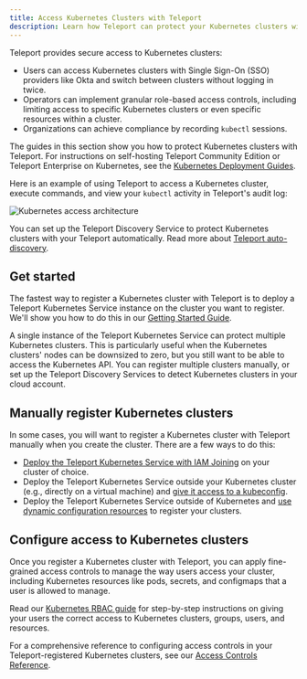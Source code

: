 ```yaml
---
title: Access Kubernetes Clusters with Teleport
description: Learn how Teleport can protect your Kubernetes clusters with RBAC, audit logging, and more.
---
```


Teleport provides secure access to Kubernetes clusters:

- Users can access Kubernetes clusters with Single Sign-On (SSO) providers like
  Okta and switch between clusters without logging in twice.
- Operators can implement granular role-based access controls, including
  limiting access to specific Kubernetes clusters or even specific resources within a
  cluster.
- Organizations can achieve compliance by recording `kubectl` sessions.

The guides in this section show you how to protect Kubernetes clusters with
Teleport. For instructions on self-hosting Teleport Community Edition or
Teleport Enterprise on Kubernetes, see the [Kubernetes Deployment
Guides](../deploy-a-cluster/helm-deployments.mdx).

Here is an example of using Teleport to access a Kubernetes cluster, execute
commands, and view your `kubectl`  activity in Teleport's audit log:

![Kubernetes access architecture](../../img/k8s/architecture-diagram.png)

You can set up the Teleport Discovery Service to protect Kubernetes clusters
with your Teleport automatically. Read more about [Teleport
auto-discovery](../auto-discovery/kubernetes.mdx).

## Get started

The fastest way to register a Kubernetes cluster with Teleport is to deploy a
Teleport Kubernetes Service instance on the cluster you want to register.  We'll
show you how to do this in our [Getting Started Guide](getting-started.mdx).

A single instance of the Teleport Kubernetes Service can protect multiple
Kubernetes clusters. This is particularly useful when the Kubernetes clusters'
nodes can be downsized to zero, but you still want to be able to access the
Kubernetes API. You can register multiple clusters manually, or set up the
Teleport Discovery Services to detect Kubernetes clusters in your cloud account. 

## Manually register Kubernetes clusters

In some cases, you will want to register a Kubernetes cluster with Teleport
manually when you create the cluster. There are a few ways to do this:

- [Deploy the Teleport Kubernetes
  Service with IAM Joining](./register-clusters/iam-joining.mdx) on your cluster of
  choice.
- Deploy the Teleport Kubernetes Service outside your Kubernetes cluster (e.g.,
  directly on a virtual machine) and [give it access to a
  kubeconfig](./register-clusters/static-kubeconfig.mdx).
- Deploy the Teleport Kubernetes Service outside of Kubernetes and [use dynamic
  configuration resources](./register-clusters/dynamic-registration.mdx) to
  register your clusters.

## Configure access to Kubernetes clusters

Once you register a Kubernetes cluster with Teleport, you can apply fine-grained
access controls to manage the way users access your cluster, including
Kubernetes resources like pods, secrets, and configmaps that a user is allowed
to manage.

Read our [Kubernetes RBAC guide](./manage-access.mdx) for step-by-step
instructions on giving your users the correct access to Kubernetes clusters,
groups, users, and resources.

For a comprehensive reference to configuring access controls in your
Teleport-registered Kubernetes clusters, see our [Access Controls
Reference](./controls.mdx).
